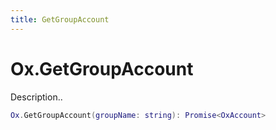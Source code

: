 ```yaml
---
title: GetGroupAccount
---
```


# Ox.GetGroupAccount

Description..

```lua
Ox.GetGroupAccount(groupName: string): Promise<OxAccount>
```
